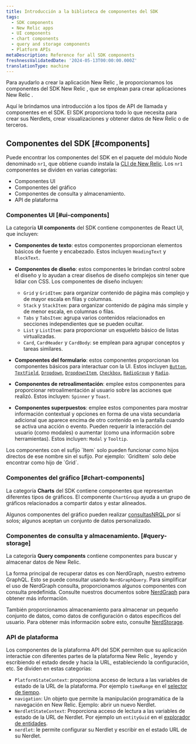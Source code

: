 ```yaml
---
title: Introducción a la biblioteca de componentes del SDK
tags:
  - SDK components
  - New Relic apps
  - UI components
  - chart components
  - query and storage components
  - Platform APIs
metaDescription: Reference for all SDK components
freshnessValidatedDate: '2024-05-13T00:00:00.000Z'
translationType: machine
---
```


Para ayudarlo a crear la aplicación New Relic , le proporcionamos los componentes del SDK New Relic , que se emplean para crear aplicaciones New Relic .

Aquí le brindamos una introducción a los tipos de API de llamada y componentes en el SDK. El SDK proporciona todo lo que necesita para crear sus Nerdlets, crear visualizaciones y obtener datos de New Relic o de terceros.

## Componentes del SDK [#components]

Puede encontrar los componentes del SDK en el paquete del módulo Node denominado `nr1`, que obtiene cuando instala la [CLI de New Relic](/docs/new-relic-solutions/tutorials/new-relic-cli/#install-the-new-relic-cli). Los `nr1` componentes se dividen en varias categorías:

* Componentes UI
* Componentes del gráfico
* Componentes de consulta y almacenamiento.
* API de plataforma

### Componentes UI [#ui-components]

La categoría **UI components** del SDK contiene componentes de React UI, que incluyen:

* **Componentes de texto**: estos componentes proporcionan elementos básicos de fuente y encabezado. Estos incluyen `HeadingText` y `BlockText`.

* **Componentes de diseño**: estos componentes le brindan control sobre el diseño y lo ayudan a crear diseños de diseño complejos sin tener que lidiar con CSS. Los componentes de diseño incluyen:

  * `Grid` y `GridItem`: para organizar contenido de página más complejo y de mayor escala en filas y columnas.
  * `Stack` y `StackItem`: para organizar contenido de página más simple y de menor escala, en columnas o filas.
  * `Tabs` y `TabsItem`: agrupa varios contenidos relacionados en secciones independientes que se pueden ocultar.
  * `List` y `ListItem`: para proporcionar un esqueleto básico de listas virtualizadas.
  * `Card`, `CardHeader` y `CardBody`: se emplean para agrupar conceptos y tareas similares.

* **Componentes del formulario**: estos componentes proporcionan los componentes básicos para interactuar con la UI. Estos incluyen [`Button`](/docs/new-relic-solutions/build-nr-ui/sdk-component/controls/button), [`TextField`](/docs/new-relic-solutions/build-nr-ui/sdk-component/controls/text-field), [`Dropdown`](/docs/new-relic-solutions/build-nr-ui/sdk-component/controls/dropdown), [`DropdownItem`](/docs/new-relic-solutions/build-nr-ui/sdk-component/controls/dropdown-item), [`Checkbox`](/docs/new-relic-solutions/build-nr-ui/sdk-component/controls/checkbox), [`RadioGroup`](/docs/new-relic-solutions/build-nr-ui/sdk-component/controls/radio-group) y [`Radio`](/docs/new-relic-solutions/build-nr-ui/sdk-component/controls/radio).

* **Componentes de retroalimentación**: emplee estos componentes para proporcionar retroalimentación al usuario sobre las acciones que realizó. Estos incluyen: `Spinner` y `Toast`.

* **Componentes superpuestos**: emplee estos componentes para mostrar información contextual y opciones en forma de una vista secundaria adicional que aparece encima de otro contenido en la pantalla cuando se activa una acción o evento. Pueden requerir la interacción del usuario (como modales) o aumentar (como una información sobre herramientas). Estos incluyen: `Modal` y `Tooltip`.

<Callout variant="important">
  Los componentes con el sufijo `Item` solo pueden funcionar como hijos directos de ese nombre sin el sufijo. Por ejemplo: `GridItem` solo debe encontrar como hijo de `Grid`.
</Callout>

### Componentes del gráfico [#chart-components]

La categoría **Charts** del SDK contiene componentes que representan diferentes tipos de gráficos. El componente `ChartGroup` ayuda a un grupo de gráficos relacionados a compartir datos y estar alineados.

Algunos componentes del gráfico pueden realizar [consultasNRQL ](/docs/nrql/get-started/introduction-nrql-new-relics-query-language/)por sí solos; algunos aceptan un conjunto de datos personalizado.

### Componentes de consulta y almacenamiento. [#query-storage]

La categoría **Query components** contiene componentes para buscar y almacenar datos de New Relic.

La forma principal de recuperar datos es con NerdGraph, nuestro extremo GraphQL. Esto se puede consultar usando `NerdGraphQuery`. Para simplificar el uso de NerdGraph consulta, proporcionamos algunos componentes con consulta predefinida. Consulte nuestros documentos sobre [NerdGraph](/collect-data/get-started-nerdgraph-api-explorer) para obtener más información.

También proporcionamos almacenamiento para almacenar un pequeño conjunto de datos, como datos de configuración o datos específicos del usuario. Para obtener más información sobre esto, consulte [NerdStorage](/docs/new-relic-solutions/build-nr-ui/nerdstorage).

### API de plataforma

Los componentes de la plataforma API del SDK permiten que su aplicación interactúe con diferentes partes de la plataforma New Relic , leyendo y escribiendo el estado desde y hacia la URL, estableciendo la configuración, etc. Se dividen en estas categorías:

* `PlatformStateContext`: proporciona acceso de lectura a las variables de estado de la URL de la plataforma. Por ejemplo `timeRange` en el [selector de tiempo](/docs/query-your-data/explore-query-data/dashboards/manage-your-dashboard/#dash-time-picker).
* `navigation`: Un objeto que permite la manipulación programática de la navegación en New Relic. Ejemplo: abrir un nuevo Nerdlet.
* `NerdletStateContext`: Proporciona acceso de lectura a las variables de estado de la URL de Nerdlet. Por ejemplo un `entityGuid` en el [explorador de entidades](/docs/new-relic-solutions/new-relic-one/core-concepts/new-relic-explorer-view-performance-across-apps-services-hosts/).
* `nerdlet`: le permite configurar su Nerdlet y escribir en el estado URL de su Nerdlet.